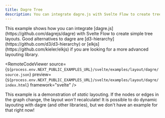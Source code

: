 ```yaml
---
title: Dagre Tree
description: You can integrate dagre.js with Svelte Flow to create tree layouts. A good alternative to dagre is elkjs if you are looking for a more advanced layouting library.
---
```



<ExampleLayout>
This example shows how you can integrate [dagre.js](https://github.com/dagrejs/dagre) with Svelte Flow to create simple tree layouts. Good alternatives to dagre are [d3-hierarchy](https://github.com/d3/d3-hierarchy) or [elkjs](https://github.com/kieler/elkjs) if you are looking for a more advanced layouting library.

<RemoteCodeViewer
  source={`${process.env.NEXT_PUBLIC_EXAMPLES_URL}/svelte/examples/layout/dagre/source.json`}
  preview={`${process.env.NEXT_PUBLIC_EXAMPLES_URL}/svelte/examples/layout/dagre/index.html`}
  framework="svelte"
/>

This example is a demonstration of _static_ layouting. If the nodes or edges in
the graph change, the layout _won't_ recalculate! It is possible to do dynamic
layouting with dagre (and other libraries), but we don't have an example for
that right now!

</ExampleLayout>
